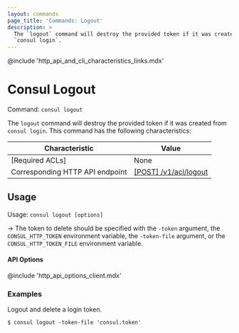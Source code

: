 ```yaml
---
layout: commands
page_title: 'Commands: Logout'
description: >
  The `logout` command will destroy the provided token if it was created from
  `consul login`.
---
```


@include 'http_api_and_cli_characteristics_links.mdx'

# Consul Logout

Command: `consul logout`

The `logout` command will destroy the provided token if it was created from
`consul login`.
This command has the following characteristics:

| Characteristic | Value |
| -------------- | ----- |
| [Required ACLs] | None |
| Corresponding HTTP API endpoint | [\[POST\] /v1/acl/logout](/api-docs/acl#logout-from-auth-method) |

## Usage

Usage: `consul logout [options]`

-> The token to delete should be specified with the `-token` argument, the
`CONSUL_HTTP_TOKEN` environment variable, the `-token-file` argument, or the
`CONSUL_HTTP_TOKEN_FILE` environment variable.

#### API Options

@include 'http_api_options_client.mdx'

### Examples

Logout and delete a login token.

```shell-session
$ consul logout -token-file 'consul.token'
```

